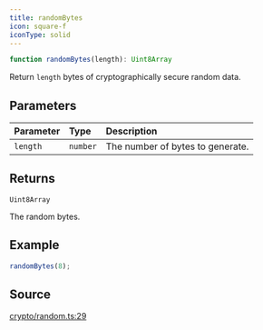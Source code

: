 ```yaml
---
title: randomBytes
icon: square-f
iconType: solid
---
```


```ts
function randomBytes(length): Uint8Array
```

Return `length` bytes of cryptographically secure random data.

## Parameters

| Parameter | Type | Description |
| :------ | :------ | :------ |
| `length` | `number` | The number of bytes to generate. |

## Returns

`Uint8Array`

The random bytes.

## Example

```ts
randomBytes(8);
```

## Source

[crypto/random.ts:29](https://github.com/dominant-strategies/quais.js/blob/34dd1c3fe474205b813976f3c7b5590c86d3fcd2/src/crypto/random.ts#L29)
